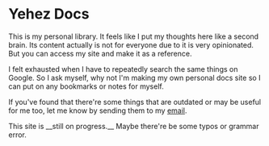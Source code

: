 
# Yehez Docs

This is my personal library. It feels like I put my thoughts here like a second brain. Its content actually is not for everyone due to it is very opinionated. But you can access my site and make it as a reference.

I felt exhausted when I have to repeatedly search the same things on Google. So I ask myself, why not I'm making my own personal docs site so I can put on any bookmarks or notes for myself.

If you've found that there're some things that are outdated or may be useful for me too, let me know by sending them to my  <a href="mailto: yehezkiel.gunawan28@gmail.com">email</a>.

<Callout>
  This site is __still on progress.__ Maybe there're be some typos or grammar
  error.
</Callout>
